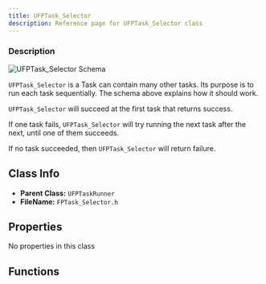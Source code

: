 ```yaml
---
title: UFPTask_Selector
description: Reference page for UFPTask_Selector class
---
```



<Ref c="UFPTask_Selector" p="UFlowPilotTask" />

### Description

<Image src={schema} alt="UFPTask_Selector Schema" />

`UFPTask_Selector` is a Task can contain many other tasks. Its purpose is to run each task sequentially.
The schema above explains how it should work.

`UFPTask_Selector` will succeed at the first task that returns success.

If one task fails, `UFPTask_Selector` will try running the next task after the next, until one of them succeeds.

If no task succeeded, then `UFPTask_Selector` will return failure.

## Class Info
- __Parent Class:__ `UFPTaskRunner`
- __FileName:__ `FPTask_Selector.h`
## Properties

No properties in this class
## Functions

